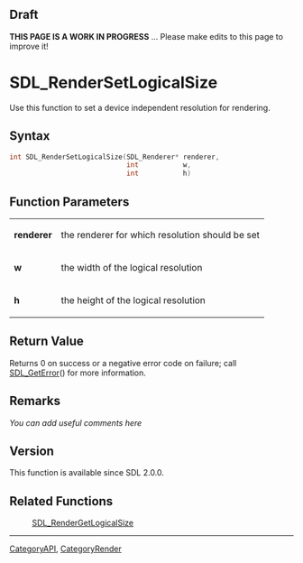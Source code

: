 == Draft ==

'''THIS PAGE IS A WORK IN PROGRESS''' ... Please make edits to this page to improve it!


<!-- #*^*^*^*^*See http://wiki.libsdl.org/moin.cgi/SGFunctions for details on editing this page*^*^*^*^* -->


= SDL_RenderSetLogicalSize =
Use this function to set a device independent resolution for rendering.




== Syntax ==
<syntaxhighlight lang='c++'>
int SDL_RenderSetLogicalSize(SDL_Renderer* renderer,
                             int           w,
                             int           h)
</syntaxhighlight>


== Function Parameters ==
{|
|'''renderer'''
|the renderer for which resolution should be set
|-
|'''w'''
|the width of the logical resolution
|-
|'''h'''
|the height of the logical resolution
|}


== Return Value ==
Returns 0 on success or a negative error code on failure; call [[SDL_GetError]]() for more information.



== Remarks ==
''You can add useful comments here''

<!-- #Leave this section as-is unless you have a remark to put in.  In that case, replace ''You can add useful comments here'' with your remark(s) following the Style Guide instructions.  Leave the rest of the markup alone and delete this comment. -->

== Version ==
This function is available since SDL 2.0.0.

== Related Functions ==
:[[SDL_RenderGetLogicalSize]]

----
[[CategoryAPI]], [[CategoryRender]]
